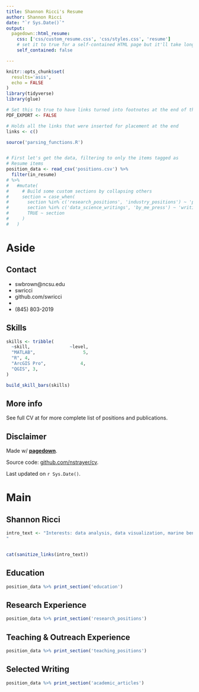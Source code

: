 ```yaml
---
title: Shannon Ricci's Resume
author: Shannon Ricci
date: "`r Sys.Date()`"
output:
  pagedown::html_resume:
    css: ['css/custom_resume.css', 'css/styles.css', 'resume']
    # set it to true for a self-contained HTML page but it'll take longer to render
    self_contained: false

---
```



```r
knitr::opts_chunk$set(
  results='asis', 
  echo = FALSE
)
library(tidyverse)
library(glue)

# Set this to true to have links turned into footnotes at the end of the document
PDF_EXPORT <- FALSE

# Holds all the links that were inserted for placement at the end
links <- c()

source('parsing_functions.R')


# First let's get the data, filtering to only the items tagged as
# Resume items
position_data <- read_csv('positions.csv') %>% 
  filter(in_resume) 
# %>% 
#   #mutate(
#     # Build some custom sections by collapsing others
#     section = case_when(
#       section %in% c('research_positions', 'industry_positions') ~ 'positions', 
#       section %in% c('data_science_writings', 'by_me_press') ~ 'writings',
#       TRUE ~ section
#     )
#   ) 

```


Aside
================================================================================



Contact {#contact}
--------------------------------------------------------------------------------



- <i class="fa fa-envelope"></i> swbrown@ncsu.edu
- <i class="fa fa-twitter"></i> swricci
- <i class="fa fa-github"></i> github.com/swricci
- <i class="fa fa-link"></i> 
- <i class="fa fa-phone"></i> (845) 803-2019


Skills {#skills}
--------------------------------------------------------------------------------


```r
skills <- tribble(
  ~skill,               ~level,
  "MATLAB",                  5,
  "R", 4,
  "ArcGIS Pro",             4,
  "QGIS", 3,
)

build_skill_bars(skills)
```


More info {#more-info}
--------------------------------------------------------------------------------

See full CV at for more complete list of positions and publications.


Disclaimer {#disclaimer}
--------------------------------------------------------------------------------

Made w/ [**pagedown**](https://github.com/rstudio/pagedown). 

Source code: [github.com/nstrayer/cv](https://github.com/nstrayer/cv).

Last updated on `r Sys.Date()`.




Main
================================================================================

Shannon Ricci {#title}
--------------------------------------------------------------------------------

```r
intro_text <- "Interests: data analysis, data visualization, marine benthic biology and ecology, conservation, invertebrate fisheries, passive acoustics, informal environmental science education 
"


cat(sanitize_links(intro_text))
```



Education {data-icon=graduation-cap data-concise=true}
--------------------------------------------------------------------------------

```r
position_data %>% print_section('education')
```



Research Experience {data-icon=suitcase}
--------------------------------------------------------------------------------

```r
position_data %>% print_section('research_positions')
```

Teaching & Outreach Experience {data-icon=chalkboard-teacher}
--------------------------------------------------------------------------------

```r
position_data %>% print_section('teaching_positions')
```

Selected Writing {data-icon=newspaper}
--------------------------------------------------------------------------------

```r
position_data %>% print_section('academic_articles')
```


